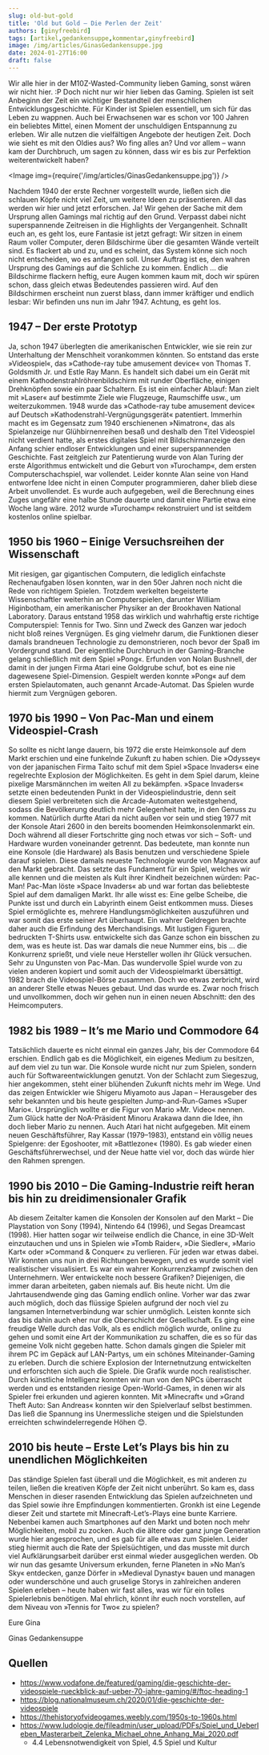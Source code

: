 ```yaml
---
slug: old-but-gold
title: 'Old but Gold – Die Perlen der Zeit'
authors: [ginyfreebird]
tags: [artikel,gedankensuppe,kommentar,ginyfreebird]
image: /img/articles/GinasGedankensuppe.jpg
date: 2024-01-27T16:00
draft: false
---
```



Wir alle hier in der M10Z-Wasted-Community lieben Gaming, sonst wären wir nicht hier. :P Doch nicht nur wir hier lieben das Gaming. Spielen ist seit Anbeginn der Zeit ein wichtiger Bestandteil der menschlichen Entwicklungsgeschichte. Für Kinder ist Spielen essentiell, um sich für das Leben zu wappnen. Auch bei Erwachsenen war es schon vor 100 Jahren ein beliebtes Mittel, einen Moment der unschuldigen Entspannung zu erleben. Wir alle nutzen die vielfältigen Angebote der heutigen Zeit. Doch wie sieht es mit den Oldies aus? Wo fing alles an? Und vor allem – wann kam der Durchbruch, um sagen zu können, dass wir es bis zur Perfektion weiterentwickelt haben?

<Image img={require('/img/articles/GinasGedankensuppe.jpg')} />

<!--truncate-->

Nachdem 1940 der erste Rechner vorgestellt wurde, ließen sich die schlauen Köpfe nicht viel Zeit, um weitere Ideen zu präsentieren. All das werden wir hier und jetzt erforschen. Ja! Wir gehen der Sache mit dem Ursprung allen Gamings mal richtig auf den Grund. Verpasst dabei nicht superspannende Zeitreisen in die Highlights der Vergangenheit. Schnallt euch an, es geht los, eure Fantasie ist jetzt gefragt:
Wir sitzen in einem Raum voller Computer, deren Bildschirme über die gesamten Wände verteilt sind. Es flackert ab und zu, und es scheint, das System könne sich noch nicht entscheiden, wo es anfangen soll. Unser Auftrag ist es, den wahren Ursprung des Gamings auf die Schliche zu kommen. Endlich … die Bildschirme flackern heftig, eure Augen kommen kaum mit, doch wir spüren schon, dass gleich etwas Bedeutendes passieren wird. Auf den Bildschirmen erscheint nun zuerst blass, dann immer kräftiger und endlich lesbar: Wir befinden uns nun im Jahr 1947. Achtung, es geht los.

## 1947 – Der erste Prototyp

Ja, schon 1947 überlegten die amerikanischen Entwickler, wie sie rein zur Unterhaltung der Menschheit vorankommen könnten. So entstand das erste »Videospiel«, das »Cathode-ray tube amusement device« von Thomas T. Goldsmith Jr. und Estle Ray Mann. Es handelt sich dabei um ein Gerät mit einem Kathodenstrahlröhrenbildschirm mit runder Oberfläche, einigen Drehknöpfen sowie ein paar Schaltern. Es ist ein einfacher Ablauf: Man zielt mit »Laser« auf bestimmte Ziele wie Flugzeuge, Raumschiffe usw., um weiterzukommen. 1948 wurde das »Cathode-ray tube amusement device« auf Deutsch »Kathodenstrahl-Vergnügungsgerät« patentiert. Immerhin macht es im Gegensatz zum 1940 erschienenen »Nimatron«, das als Spielanzeige nur Glühbirnenreihen besaß und deshalb den Titel Videospiel nicht verdient hatte, als erstes digitales Spiel mit Bildschirmanzeige den Anfang schier endloser Entwicklungen und einer superspannenden Geschichte. Fast zeitgleich zur Patentierung wurde von Alan Turing der erste Algorithmus entwickelt und die Geburt von »Turochamp«, dem ersten Computerschachspiel, war vollendet. Leider konnte Alan seine von Hand entworfene Idee nicht in einen Computer programmieren, daher blieb diese Arbeit unvollendet. Es wurde auch aufgegeben, weil die Berechnung eines Zuges ungefähr eine halbe Stunde dauerte und damit eine Partie etwa eine Woche lang wäre. 2012 wurde »Turochamp« rekonstruiert und ist seitdem kostenlos online spielbar.

## 1950 bis 1960 – Einige Versuchsreihen der Wissenschaft

Mit riesigen, gar gigantischen Computern, die lediglich einfachste Rechenaufgaben lösen konnten, war in den 50er Jahren noch nicht die Rede von richtigem Spielen. Trotzdem werkelten begeisterte Wissenschaftler weiterhin an Computerspielen, darunter William Higinbotham, ein amerikanischer Physiker an der Brookhaven National Laboratory. Daraus entstand 1958 das wirklich und wahrhaftig erste richtige Computerspiel: Tennis for Two. Sinn und Zweck des Ganzen war jedoch nicht bloß reines Vergnügen. Es ging vielmehr darum, die Funktionen dieser damals brandneuen Technologie zu demonstrieren, noch bevor der Spaß im Vordergrund stand. Der eigentliche Durchbruch in der Gaming-Branche gelang schließlich mit dem Spiel »Pong«. Erfunden von Nolan Bushnell, der damit in der jungen Firma Atari eine Goldgrube schuf, bot es eine nie dagewesene Spiel-Dimension. Gespielt werden konnte »Pong« auf dem ersten Spielautomaten, auch genannt Arcade-Automat. Das Spielen wurde hiermit zum Vergnügen geboren.

## 1970 bis 1990 – Von Pac-Man und einem Videospiel-Crash

So sollte es nicht lange dauern, bis 1972 die erste Heimkonsole auf dem Markt erschien und eine funkelnde Zukunft zu haben schien. Die »Odyssey« von der japanischen Firma Taito schuf mit dem Spiel »Space Invaders« eine regelrechte Explosion der Möglichkeiten. Es geht in dem Spiel darum, kleine pixelige Marsmännchen im weiten All zu bekämpfen. »Space Invaders« setzte einen bedeutenden Punkt in der Videospielindustrie, denn seit diesem Spiel verbreiteten sich die Arcade-Automaten weitestgehend, sodass die Bevölkerung deutlich mehr Gelegenheit hatte, in den Genuss zu kommen. Natürlich durfte Atari da nicht außen vor sein und stieg 1977 mit der Konsole Atari 2600 in den bereits boomenden Heimkonsolenmarkt ein.
Doch während all dieser Fortschritte ging noch etwas vor sich – Soft- und Hardware wurden voneinander getrennt. Das bedeutete, man konnte nun eine Konsole (die Hardware) als Basis benutzen und verschiedene Spiele darauf spielen. Diese damals neueste Technologie wurde von Magnavox auf den Markt gebracht. Das setzte das Fundament für ein Spiel, welches wir alle kennen und die meisten als Kult ihrer Kindheit bezeichnen würden: Pac-Man! Pac-Man löste »Space Invaders« ab und war fortan das beliebteste Spiel auf dem damaligen Markt.
Ihr alle wisst es: Eine gelbe Scheibe, die Punkte isst und durch ein Labyrinth einem Geist entkommen muss. Dieses Spiel ermöglichte es, mehrere Handlungsmöglichkeiten auszuführen und war somit das erste seiner Art überhaupt. Ein wahrer Geldregen brachte daher auch die Erfindung des Merchandisings. Mit lustigen Figuren, bedruckten T-Shirts usw. entwickelte sich das Ganze schon ein bisschen zu dem, was es heute ist. Das war damals die neue Nummer eins, bis … die Konkurrenz sprießt, und viele neue Hersteller wollen ihr Glück versuchen. Sehr zu Ungunsten von Pac-Man. Das wundervolle Spiel wurde von zu vielen anderen kopiert und somit auch der Videospielmarkt übersättigt. 1982 brach die Videospiel-Börse zusammen. Doch wo etwas zerbricht, wird an anderer Stelle etwas Neues gebaut. Und das wurde es. Zwar noch frisch und unvollkommen, doch wir gehen nun in einen neuen Abschnitt: den des Heimcomputers.

## 1982 bis 1989 – It’s me Mario und Commodore 64

Tatsächlich dauerte es nicht einmal ein ganzes Jahr, bis der Commodore 64 erschien. Endlich gab es die Möglichkeit, ein eigenes Medium zu besitzen, auf dem viel zu tun war. Die Konsole wurde nicht nur zum Spielen, sondern auch für Softwareentwicklungen genutzt. Von der Schlacht zum Siegeszug, hier angekommen, steht einer blühenden Zukunft nichts mehr im Wege. Und das zeigen Entwickler wie Shigeru Miyamoto aus Japan – Herausgeber des sehr bekannten und bis heute gespielten Jump-and-Run-Games »Super Mario«. Ursprünglich wollte er die Figur von Mario »Mr. Video« nennen.
Zum Glück hatte der NoA-Präsident Minoru Arakawa dann die Idee, ihn doch lieber Mario zu nennen. Auch Atari hat nicht aufgegeben. Mit einem neuen Geschäftsführer, Ray Kassar (1979–1983), entstand ein völlig neues Spielgenre: der Egoshooter, mit »Battlezone« (1980). Es gab wieder einen Geschäftsführerwechsel, und der Neue hatte viel vor, doch das würde hier den Rahmen sprengen.

## 1990 bis 2010 – Die Gaming-Industrie reift heran bis hin zu dreidimensionaler Grafik

Ab diesem Zeitalter kamen die Konsolen der Konsolen auf den Markt – Die Playstation von Sony (1994), Nintendo 64 (1996), und Segas Dreamcast (1998). Hier hatten sogar wir teilweise endlich die Chance, in eine 3D-Welt einzutauchen und uns in Spielen wie »Tomb Raider«, »Die Siedler«, »Mario Kart« oder »Command & Conquer« zu verlieren. Für jeden war etwas dabei. Wir konnten uns nun in drei Richtungen bewegen, und es wurde somit viel realistischer visualisiert. Es war ein wahrer Konkurrenzkampf zwischen den Unternehmern. Wer entwickelte noch bessere Grafiken? Diejenigen, die immer daran arbeiteten, gaben niemals auf. Bis heute nicht.
Um die Jahrtausendwende ging das Gaming endlich online. Vorher war das zwar auch möglich, doch das flüssige Spielen aufgrund der noch viel zu langsamen Internetverbindung war schier unmöglich. Leisten konnte sich das bis dahin auch eher nur die Oberschicht der Gesellschaft. Es ging eine freudige Welle durch das Volk, als es endlich möglich wurde, online zu gehen und somit eine Art der Kommunikation zu schaffen, die es so für das gemeine Volk nicht gegeben hatte. Schon damals gingen die Spieler mit ihrem PC im Gepäck auf LAN-Partys, um ein schönes Miteinander-Gaming zu erleben.
Durch die schiere Explosion der Internetnutzung entwickelten und erforschten sich auch die Spiele. Die Grafik wurde noch realistischer. Durch künstliche Intelligenz konnten wir nun von den NPCs überrascht werden und es entstanden riesige Open-World-Games, in denen wir als Spieler frei erkunden und agieren konnten. Mit »Minecraft« und »Grand Theft Auto: San Andreas« konnten wir den Spielverlauf selbst bestimmen. Das ließ die Spannung ins Unermessliche steigen und die Spielstunden erreichten schwindelerregende Höhen 😊.

## 2010 bis heute – Erste Let’s Plays bis hin zu unendlichen Möglichkeiten

Das ständige Spielen fast überall und die Möglichkeit, es mit anderen zu teilen, ließen die kreativen Köpfe der Zeit nicht unberührt. So kam es, dass Menschen in dieser rasenden Entwicklung das Spielen aufzeichneten und das Spiel sowie ihre Empfindungen kommentierten. Gronkh ist eine Legende dieser Zeit und startete mit Minecraft-Let’s-Plays eine bunte Karriere. Nebenbei kamen auch Smartphones auf den Markt und boten noch mehr Möglichkeiten, mobil zu zocken. Auch die ältere oder ganz junge Generation wurde hier angesprochen, und es gab für alle etwas zum Spielen.
Leider stieg hiermit auch die Rate der Spielsüchtigen, und das musste mit durch viel Aufklärungsarbeit darüber erst einmal wieder ausgeglichen werden. Ob wir nun das gesamte Universum erkunden, ferne Planeten in »No Man’s Sky« entdecken, ganze Dörfer in »Medieval Dynasty« bauen und managen oder wunderschöne und auch gruselige Storys in zahlreichen anderen Spielen erleben – heute haben wir fast alles, was wir für ein tolles Spielerlebnis benötigen. Mal ehrlich, könnt ihr euch noch vorstellen, auf dem Niveau von »Tennis for Two« zu spielen?

Eure Gina

Ginas Gedankensuppe

## Quellen

- https://www.vodafone.de/featured/gaming/die-geschichte-der-videospiele-rueckblick-auf-ueber-70-jahre-gaming/#/ftoc-heading-1
- https://blog.nationalmuseum.ch/2020/01/die-geschichte-der-videospiele
- https://thehistoryofvideogames.weebly.com/1950s-to-1960s.html
- https://www.ludologie.de/fileadmin/user_upload/PDFs/Spiel_und_Ueberleben_Masterarbeit_Zelenka_Michael_ohne_Anhang_Mai_2020.pdf
    - 4.4 Lebensnotwendigkeit von Spiel, 4.5 Spiel und Kultur

